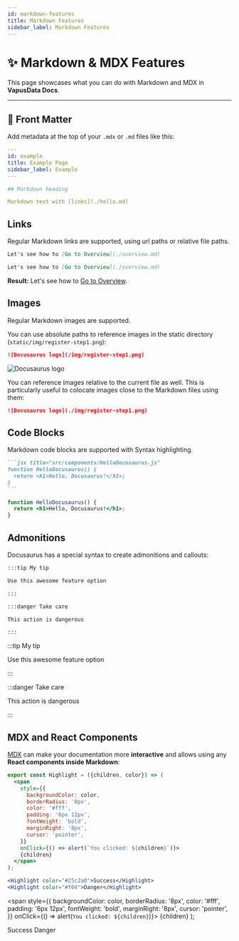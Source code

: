 ```yaml
---
id: markdown-features
title: Markdown Features
sidebar_label: Markdown Features
---
```


# ✨ Markdown & MDX Features

This page showcases what you can do with Markdown and MDX in **VapusData Docs**.

---

## 📜 Front Matter

Add metadata at the top of your `.mdx` or `.md` files like this:

```yaml title="example.mdx"
---
id: example
title: Example Page
sidebar_label: Example
---

## Markdown heading

Markdown text with [links](./hello.md)
```

## Links

Regular Markdown links are supported, using url paths or relative file paths.

```md
Let's see how to [Go to Overview](./overview.md)
```

```md
Let's see how to [Go to Overview](./overview.md)
```

**Result:** Let's see how to [Go to Overview](./overview.md).

## Images

Regular Markdown images are supported.

You can use absolute paths to reference images in the static directory (`static/img/register-step1.png`):

```md
![Docusaurus logo](/img/register-step1.png)
```

![Docusaurus logo](/img/register-step1.png)

You can reference images relative to the current file as well. This is particularly useful to colocate images close to the Markdown files using them:

```md
![Docusaurus logo](./img/register-step1.png)
```

## Code Blocks

Markdown code blocks are supported with Syntax highlighting.

````md
```jsx title="src/components/HelloDocusaurus.js"
function HelloDocusaurus() {
  return <h1>Hello, Docusaurus!</h1>;
}
```
````

```jsx title="src/components/HelloDocusaurus.js"
function HelloDocusaurus() {
  return <h1>Hello, Docusaurus!</h1>;
}
```

## Admonitions

Docusaurus has a special syntax to create admonitions and callouts:

```md
:::tip My tip

Use this awesome feature option

:::

:::danger Take care

This action is dangerous

:::
```

:::tip My tip

Use this awesome feature option

:::

:::danger Take care

This action is dangerous

:::

## MDX and React Components

[MDX](https://mdxjs.com/) can make your documentation more **interactive** and allows using any **React components inside Markdown**:

```jsx
export const Highlight = ({children, color}) => (
  <span
    style={{
      backgroundColor: color,
      borderRadius: '8px',
      color: '#fff',
      padding: '6px 12px',
      fontWeight: 'bold',
      marginRight: '8px',
      cursor: 'pointer',
    }}
    onClick={() => alert(`You clicked: ${children}`)}>
    {children}
  </span>
);

<Highlight color="#25c2a0">Success</Highlight>
<Highlight color="#f04">Danger</Highlight>
```

  <span
    style={{
      backgroundColor: color,
      borderRadius: '8px',
      color: '#fff',
      padding: '6px 12px',
      fontWeight: 'bold',
      marginRight: '8px',
      cursor: 'pointer',
    }}
    onClick={() => alert(`You clicked: ${children}`)}>
    {children}
  </span>
);

<Highlight color="#25c2a0">Success</Highlight>
<Highlight color="#f04">Danger</Highlight>

